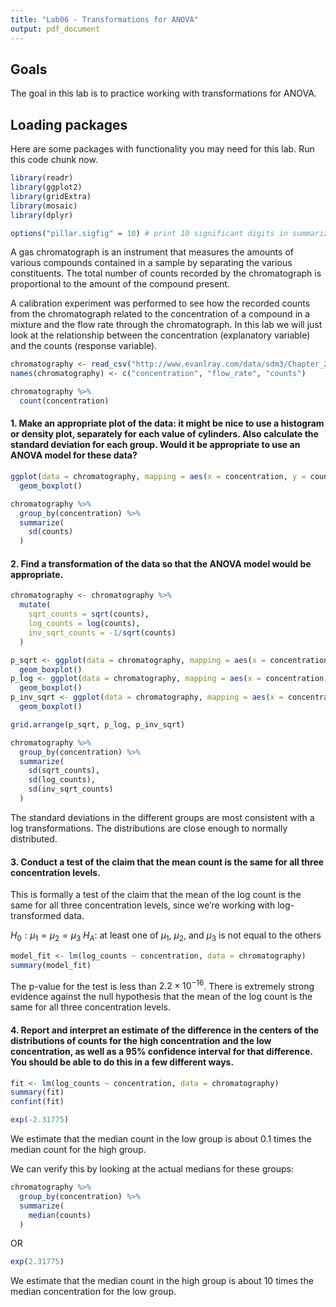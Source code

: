 ```yaml
---
title: "Lab06 - Transformations for ANOVA"
output: pdf_document
---
```


## Goals

The goal in this lab is to practice working with transformations for ANOVA.

## Loading packages

Here are some packages with functionality you may need for this lab.  Run this code chunk now.

```r
library(readr)
library(ggplot2)
library(gridExtra)
library(mosaic)
library(dplyr)

options("pillar.sigfig" = 10) # print 10 significant digits in summarize output
```

A gas chromatograph is an instrument that measures the amounts of various compounds contained in a sample by separating the various constituents.  The total number of counts recorded by the chromatograph is proportional to the amount of the compound present.

A calibration experiment was performed to see how the recorded counts from the chromatograph related to the concentration of a compound in a mixture and the flow rate through the chromatograph.  In this lab we will just look at the relationship between the concentration (explanatory variable) and the counts (response variable).

```r
chromatography <- read_csv("http://www.evanlray.com/data/sdm3/Chapter_29/Ch29_Chromatography.csv")
names(chromatography) <- c("concentration", "flow_rate", "counts")

chromatography %>%
  count(concentration)
```

#### 1. Make an appropriate plot of the data: it might be nice to use a histogram or density plot, separately for each value of cylinders. Also calculate the standard deviation for each group. Would it be appropriate to use an ANOVA model for these data?

```r
ggplot(data = chromatography, mapping = aes(x = concentration, y = counts)) +
  geom_boxplot()

chromatography %>%
  group_by(concentration) %>%
  summarize(
    sd(counts)
  )
```

#### 2. Find a transformation of the data so that the ANOVA model would be appropriate.

```r
chromatography <- chromatography %>%
  mutate(
    sqrt_counts = sqrt(counts),
    log_counts = log(counts),
    inv_sqrt_counts = -1/sqrt(counts)
  )

p_sqrt <- ggplot(data = chromatography, mapping = aes(x = concentration, y = sqrt_counts)) +
  geom_boxplot() 
p_log <- ggplot(data = chromatography, mapping = aes(x = concentration, y = log_counts)) +
  geom_boxplot()
p_inv_sqrt <- ggplot(data = chromatography, mapping = aes(x = concentration, y = inv_sqrt_counts)) +
  geom_boxplot()

grid.arrange(p_sqrt, p_log, p_inv_sqrt)

chromatography %>%
  group_by(concentration) %>%
  summarize(
    sd(sqrt_counts),
    sd(log_counts),
    sd(inv_sqrt_counts)
  )
```

The standard deviations in the different groups are most consistent with a log transformations.  The distributions are close enough to normally distributed.

#### 3. Conduct a test of the claim that the mean count is the same for all three concentration levels.

This is formally a test of the claim that the mean of the log count is the same for all three concentration levels, since we're working with log-transformed data.

$H_0: \mu_1 = \mu_2 = \mu_3$
$H_A:$ at least one of $\mu_1$, $\mu_2$, and $\mu_3$ is not equal to the others

```r
model_fit <- lm(log_counts ~ concentration, data = chromatography)
summary(model_fit)
```

The p-value for the test is less than $2.2 \times 10^{-16}$.  There is extremely strong evidence against the null hypothesis that the mean of the log count is the same for all three concentration levels.

#### 4. Report and interpret an estimate of the difference in the centers of the distributions of counts for the high concentration and the low concentration, as well as a 95% confidence interval for that difference.  You should be able to do this in a few different ways.

```r
fit <- lm(log_counts ~ concentration, data = chromatography)
summary(fit)
confint(fit)
```


```r
exp(-2.31775)
```
We estimate that the median count in the low group is about 0.1 times the median count for the high group.

We can verify this by looking at the actual medians for these groups:

```r
chromatography %>%
  group_by(concentration) %>%
  summarize(
    median(counts)
  )
```

OR

```r
exp(2.31775)
```
We estimate that the median count in the high group is about 10 times the median concentration for the low group.
